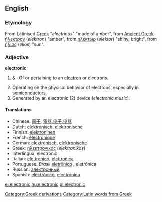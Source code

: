 ==English==

{{rank|account|party|sight|455|electronic|sea|necessary|idea}}
===Etymology===
[[Category:Greek derivations]]
[[Category:Latin words from Greek]]
From Latinised [[Greek]] "''electrinus''" "made of amber", from [[Ancient Greek]]  [[ήλεκτρον]] (''elektron'') "amber", from [[ηλέκτωρ]] (''elektor'') "shiny, bright", from [[ήλιος]] (''elios'') "sun".

===Adjective===
'''electronic'''

# {{physics}} & {{chemistry}}: Of or pertaining to an [[electron]] or electrons.
# Operating on the physical behavior of electrons, especially in [[semiconductor]]s.
# Generated by an electronic (2) device (''electronic music'').

====Translations====
*Chinese: [[電子]], [[電器]],[[电子]],[[电器]]
*Dutch: [[elektronisch]], [[elektronische]]
*Finnish: [[elektroninen]]
*French: [[électronique]]
*German: [[elektronisch]], [[elektronische]]
*Greek: [[ηλεκτρονικός]] (''elektronikos'')
*Interlingua: electronic
*Italian: [[elettronico]], [[elettronica]]
*Portuguese: ''Brasil'' [[eletrônico]] {{m}}, eletrônica {{f}}
*Russian: [[электронный]]
*Spanish: [[electrónico]], [[electrónica]]

[[el:electronic]]
[[hu:electronic]]
[[pl:electronic]]